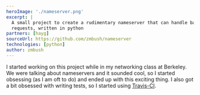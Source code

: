 ```yaml
---
heroImage: './nameserver.png'
excerpt: |
  A small project to create a rudimentary nameserver that can handle basic
  requests, written in python
partners: [hayg]
sourceUrl: https://github.com/zmbush/nameserver
technologies: [python]
author: zmbush
---
```


I started working on this project while in my networking class at Berkeley. We were talking about
nameservers and it sounded cool, so I started obsessing (as I am oft to do) and ended up with this
exciting thing. I also got a bit obsessed with writing tests, so I started using
[Travis-CI](https://travis-ci.org/zipcodeman/nameserver).
